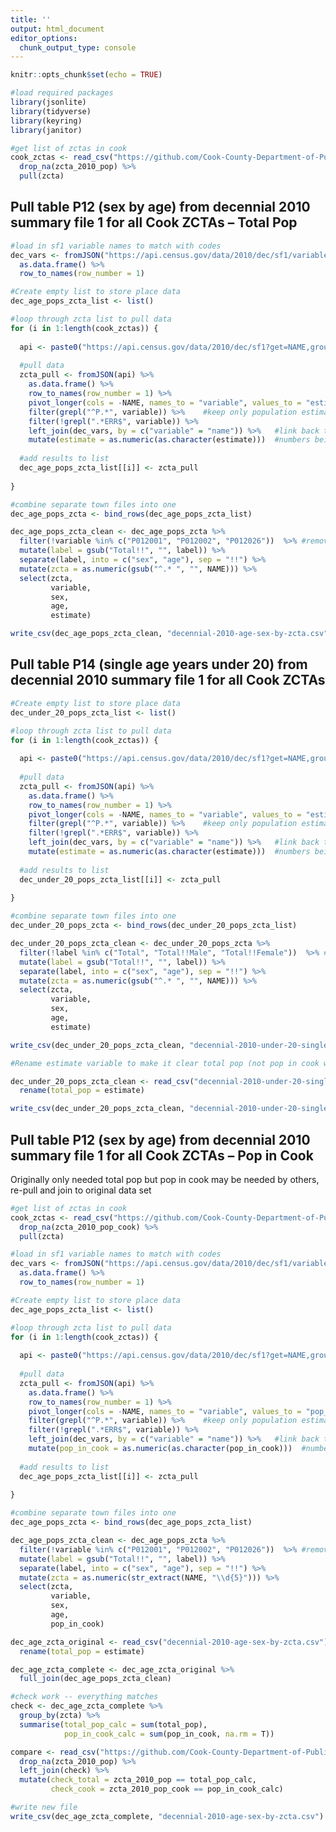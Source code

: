 ```yaml
---
title: ''
output: html_document
editor_options: 
  chunk_output_type: console
---
```


```r
knitr::opts_chunk$set(echo = TRUE)

#load required packages
library(jsonlite)
library(tidyverse)
library(keyring)
library(janitor)

#get list of zctas in cook
cook_zctas <- read_csv("https://github.com/Cook-County-Department-of-Public-Health/ccdph-data-sets/blob/main/cook-county-zip-codes.csv?raw=TRUE") %>%
  drop_na(zcta_2010_pop) %>%
  pull(zcta)

```

## Pull table P12 (sex by age) from decennial 2010 summary file 1 for all Cook ZCTAs -- Total Pop

```r

#load in sf1 variable names to match with codes
dec_vars <- fromJSON("https://api.census.gov/data/2010/dec/sf1/variables") %>%
  as.data.frame() %>%
  row_to_names(row_number = 1)

#Create empty list to store place data
dec_age_pops_zcta_list <- list()

#loop through zcta list to pull data
for (i in 1:length(cook_zctas)) {
  
  api <- paste0("https://api.census.gov/data/2010/dec/sf1?get=NAME,group(P12)&for=zip%20code%20tabulation%20area:", cook_zctas[[i]], "&key=", key_get("census-api-key"))
  
  #pull data
  zcta_pull <- fromJSON(api) %>% 
    as.data.frame() %>%
    row_to_names(row_number = 1) %>%
    pivot_longer(cols = -NAME, names_to = "variable", values_to = "estimate") %>%
    filter(grepl("^P.*", variable)) %>%    #keep only population estimates, no meta data
    filter(!grepl(".*ERR$", variable)) %>%
    left_join(dec_vars, by = c("variable" = "name")) %>%   #link back to list of variables for label to ensure expected variables are pulled
    mutate(estimate = as.numeric(as.character(estimate)))  #numbers being stored as factors
  
  #add results to list
  dec_age_pops_zcta_list[[i]] <- zcta_pull
  
}

#combine separate town files into one
dec_age_pops_zcta <- bind_rows(dec_age_pops_zcta_list)

dec_age_pops_zcta_clean <- dec_age_pops_zcta %>%
  filter(!variable %in% c("P012001", "P012002", "P012026"))  %>% #remove total pop, total male, total female 
  mutate(label = gsub("Total!!", "", label)) %>%
  separate(label, into = c("sex", "age"), sep = "!!") %>%
  mutate(zcta = as.numeric(gsub("^.* ", "", NAME))) %>%
  select(zcta,
         variable,
         sex,
         age,
         estimate)

write_csv(dec_age_pops_zcta_clean, "decennial-2010-age-sex-by-zcta.csv")

```

## Pull table P14 (single age years under 20) from decennial 2010 summary file 1 for all Cook ZCTAs

```r


#Create empty list to store place data
dec_under_20_pops_zcta_list <- list()

#loop through zcta list to pull data
for (i in 1:length(cook_zctas)) {
  
  api <- paste0("https://api.census.gov/data/2010/dec/sf1?get=NAME,group(P14)&for=zip%20code%20tabulation%20area:", cook_zctas[[i]], "&key=", key_get("census-api-key"))
  
  #pull data
  zcta_pull <- fromJSON(api) %>% 
    as.data.frame() %>%
    row_to_names(row_number = 1) %>%
    pivot_longer(cols = -NAME, names_to = "variable", values_to = "estimate") %>%
    filter(grepl("^P.*", variable)) %>%    #keep only population estimates, no meta data
    filter(!grepl(".*ERR$", variable)) %>%
    left_join(dec_vars, by = c("variable" = "name")) %>%   #link back to list of variables for label to ensure expected variables are pulled
    mutate(estimate = as.numeric(as.character(estimate)))  #numbers being stored as factors
  
  #add results to list
  dec_under_20_pops_zcta_list[[i]] <- zcta_pull
  
}

#combine separate town files into one
dec_under_20_pops_zcta <- bind_rows(dec_under_20_pops_zcta_list)

dec_under_20_pops_zcta_clean <- dec_under_20_pops_zcta %>%
  filter(!label %in% c("Total", "Total!!Male", "Total!!Female"))  %>% #remove total pop, total male, total female 
  mutate(label = gsub("Total!!", "", label)) %>%
  separate(label, into = c("sex", "age"), sep = "!!") %>%
  mutate(zcta = as.numeric(gsub("^.* ", "", NAME))) %>%
  select(zcta,
         variable,
         sex,
         age,
         estimate)

write_csv(dec_under_20_pops_zcta_clean, "decennial-2010-under-20-single-year-age-by-zcta.csv")

#Rename estimate variable to make it clear total pop (not pop in cook was pulled)

dec_under_20_pops_zcta_clean <- read_csv("decennial-2010-under-20-single-year-age-by-zcta.csv") %>%
  rename(total_pop = estimate)

write_csv(dec_under_20_pops_zcta_clean, "decennial-2010-under-20-single-year-age-by-zcta.csv")

```

## Pull table P12 (sex by age) from decennial 2010 summary file 1 for all Cook ZCTAs -- Pop in Cook

Originally only needed total pop but pop in cook may be needed by others, re-pull and join to original data set

```r

#get list of zctas in cook
cook_zctas <- read_csv("https://github.com/Cook-County-Department-of-Public-Health/ccdph-data-sets/blob/main/cook-county-zip-codes.csv?raw=TRUE") %>%
  drop_na(zcta_2010_pop_cook) %>%
  pull(zcta)

#load in sf1 variable names to match with codes
dec_vars <- fromJSON("https://api.census.gov/data/2010/dec/sf1/variables") %>%
  as.data.frame() %>%
  row_to_names(row_number = 1)

#Create empty list to store place data
dec_age_pops_zcta_list <- list()

#loop through zcta list to pull data
for (i in 1:length(cook_zctas)) {
  
  api <- paste0("https://api.census.gov/data/2010/dec/sf1?get=NAME,group(P12)&for=county%20(or%20part):031&in=state:17%20zip%20code%20tabulation%20area%20(or%20part):", cook_zctas[[i]], "&key=", key_get("census-api-key"))
  
  #pull data
  zcta_pull <- fromJSON(api) %>% 
    as.data.frame() %>%
    row_to_names(row_number = 1) %>%
    pivot_longer(cols = -NAME, names_to = "variable", values_to = "pop_in_cook") %>%
    filter(grepl("^P.*", variable)) %>%    #keep only population estimates, no meta data
    filter(!grepl(".*ERR$", variable)) %>%
    left_join(dec_vars, by = c("variable" = "name")) %>%   #link back to list of variables for label to ensure expected variables are pulled
    mutate(pop_in_cook = as.numeric(as.character(pop_in_cook)))  #numbers being stored as factors
  
  #add results to list
  dec_age_pops_zcta_list[[i]] <- zcta_pull
  
}

#combine separate town files into one
dec_age_pops_zcta <- bind_rows(dec_age_pops_zcta_list)

dec_age_pops_zcta_clean <- dec_age_pops_zcta %>%
  filter(!variable %in% c("P012001", "P012002", "P012026"))  %>% #remove total pop, total male, total female 
  mutate(label = gsub("Total!!", "", label)) %>%
  separate(label, into = c("sex", "age"), sep = "!!") %>%
  mutate(zcta = as.numeric(str_extract(NAME, "\\d{5}"))) %>%
  select(zcta,
         variable,
         sex,
         age,
         pop_in_cook)

dec_age_zcta_original <- read_csv("decennial-2010-age-sex-by-zcta.csv") %>%
  rename(total_pop = estimate)

dec_age_zcta_complete <- dec_age_zcta_original %>%
  full_join(dec_age_pops_zcta_clean)

#check work -- everything matches
check <- dec_age_zcta_complete %>%
  group_by(zcta) %>%
  summarise(total_pop_calc = sum(total_pop),
            pop_in_cook_calc = sum(pop_in_cook, na.rm = T))

compare <- read_csv("https://github.com/Cook-County-Department-of-Public-Health/ccdph-data-sets/blob/main/cook-county-zip-codes.csv?raw=TRUE") %>%
  drop_na(zcta_2010_pop) %>%
  left_join(check) %>%
  mutate(check_total = zcta_2010_pop == total_pop_calc,
         check_cook = zcta_2010_pop_cook == pop_in_cook_calc)

#write new file
write_csv(dec_age_zcta_complete, "decennial-2010-age-sex-by-zcta.csv")

```

